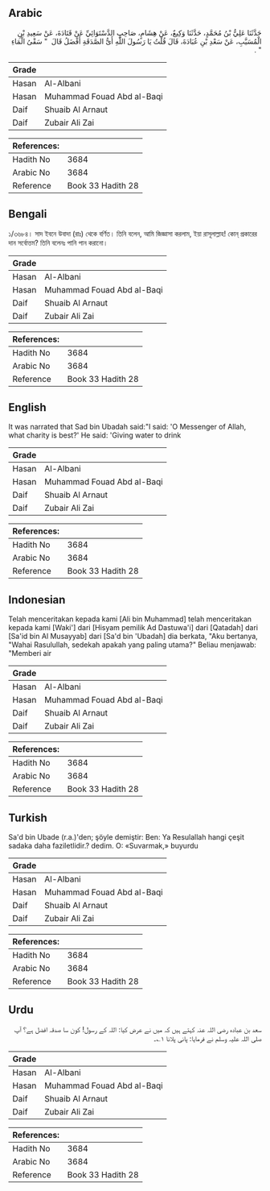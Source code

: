 ## Arabic


<div dir="rtl" lang="ar" style={{fontSize:'larger',backgroundColor:'#f8f9fa',padding:20}}>
حَدَّثَنَا عَلِيُّ بْنُ مُحَمَّدٍ، حَدَّثَنَا وَكِيعٌ، عَنْ هِشَامٍ، صَاحِبِ الدَّسْتَوَائِيِّ عَنْ قَتَادَةَ، عَنْ سَعِيدِ بْنِ الْمُسَيَّبِ، عَنْ سَعْدِ بْنِ عُبَادَةَ، قَالَ قُلْتُ يَا رَسُولَ اللَّهِ أَىُّ الصَّدَقَةِ أَفْضَلُ قَالَ ‏ "‏ سَقْىُ الْمَاءِ ‏"‏ ‏.‏
</div>
<div style={{backgroundColor:'#f8f9fa',padding:20, marginBottom: 10}}><table> <thead> <tr> <th>Grade</th> <th></th> </tr> </thead> <tbody> <tr><td>Hasan</td><td>Al-Albani</td></tr><tr><td>Hasan</td><td>Muhammad Fouad Abd al-Baqi</td></tr><tr><td>Daif</td><td>Shuaib Al Arnaut</td></tr><tr><td>Daif</td><td>Zubair Ali Zai</td></tr></tbody></table><table> <thead> <tr> <th>References:</th> <th></th> </tr> </thead> <tbody><tr><td>Hadith No</td><td>3684</td></tr><tr><td>Arabic No</td><td>3684</td></tr><tr><td>Reference</td><td>Book 33 Hadith 28</td></tr></tbody></table></div>

## Bengali


<div dir="ltr" lang="bn" style={{fontSize:'larger',backgroundColor:'#f8f9fa',padding:20}}>
১/৩৬৮৪। সাদ ইবনে উবাদা (রাঃ) থেকে বর্ণিত। তিনি বলেন, আমি জিজ্ঞাসা করলাম, ইয়া রাসূলাল্লাহ! কোন্ প্রকারের দান সর্বোত্তম? তিনি বলেনঃ পানি পান করানো।
</div>
<div style={{backgroundColor:'#f8f9fa',padding:20, marginBottom: 10}}><table> <thead> <tr> <th>Grade</th> <th></th> </tr> </thead> <tbody> <tr><td>Hasan</td><td>Al-Albani</td></tr><tr><td>Hasan</td><td>Muhammad Fouad Abd al-Baqi</td></tr><tr><td>Daif</td><td>Shuaib Al Arnaut</td></tr><tr><td>Daif</td><td>Zubair Ali Zai</td></tr></tbody></table><table> <thead> <tr> <th>References:</th> <th></th> </tr> </thead> <tbody><tr><td>Hadith No</td><td>3684</td></tr><tr><td>Arabic No</td><td>3684</td></tr><tr><td>Reference</td><td>Book 33 Hadith 28</td></tr></tbody></table></div>

## English


<div dir="ltr" lang="en" style={{fontSize:'larger',backgroundColor:'#f8f9fa',padding:20}}>
It was narrated that Sad bin Ubadah said:"I said: 'O Messenger of Allah, what charity is best?' He said: 'Giving water to drink
</div>
<div style={{backgroundColor:'#f8f9fa',padding:20, marginBottom: 10}}><table> <thead> <tr> <th>Grade</th> <th></th> </tr> </thead> <tbody> <tr><td>Hasan</td><td>Al-Albani</td></tr><tr><td>Hasan</td><td>Muhammad Fouad Abd al-Baqi</td></tr><tr><td>Daif</td><td>Shuaib Al Arnaut</td></tr><tr><td>Daif</td><td>Zubair Ali Zai</td></tr></tbody></table><table> <thead> <tr> <th>References:</th> <th></th> </tr> </thead> <tbody><tr><td>Hadith No</td><td>3684</td></tr><tr><td>Arabic No</td><td>3684</td></tr><tr><td>Reference</td><td>Book 33 Hadith 28</td></tr></tbody></table></div>

## Indonesian


<div dir="ltr" lang="id" style={{fontSize:'larger',backgroundColor:'#f8f9fa',padding:20}}>
Telah menceritakan kepada kami [Ali bin Muhammad] telah menceritakan kepada kami [Waki'] dari [Hisyam pemilik Ad Dastuwa'i] dari [Qatadah] dari [Sa'id bin Al Musayyab] dari [Sa'd bin 'Ubadah] dia berkata, "Aku bertanya, "Wahai Rasulullah, sedekah apakah yang paling utama?" Beliau menjawab: "Memberi air
</div>
<div style={{backgroundColor:'#f8f9fa',padding:20, marginBottom: 10}}><table> <thead> <tr> <th>Grade</th> <th></th> </tr> </thead> <tbody> <tr><td>Hasan</td><td>Al-Albani</td></tr><tr><td>Hasan</td><td>Muhammad Fouad Abd al-Baqi</td></tr><tr><td>Daif</td><td>Shuaib Al Arnaut</td></tr><tr><td>Daif</td><td>Zubair Ali Zai</td></tr></tbody></table><table> <thead> <tr> <th>References:</th> <th></th> </tr> </thead> <tbody><tr><td>Hadith No</td><td>3684</td></tr><tr><td>Arabic No</td><td>3684</td></tr><tr><td>Reference</td><td>Book 33 Hadith 28</td></tr></tbody></table></div>

## Turkish


<div dir="ltr" lang="tr" style={{fontSize:'larger',backgroundColor:'#f8f9fa',padding:20}}>
Sa'd bin Ubade (r.a.)'den; şöyle demiştir: Ben: Ya Resulallah hangi çeşit sadaka daha faziletlidir.? dedim. O: «Suvarmak,» buyurdu
</div>
<div style={{backgroundColor:'#f8f9fa',padding:20, marginBottom: 10}}><table> <thead> <tr> <th>Grade</th> <th></th> </tr> </thead> <tbody> <tr><td>Hasan</td><td>Al-Albani</td></tr><tr><td>Hasan</td><td>Muhammad Fouad Abd al-Baqi</td></tr><tr><td>Daif</td><td>Shuaib Al Arnaut</td></tr><tr><td>Daif</td><td>Zubair Ali Zai</td></tr></tbody></table><table> <thead> <tr> <th>References:</th> <th></th> </tr> </thead> <tbody><tr><td>Hadith No</td><td>3684</td></tr><tr><td>Arabic No</td><td>3684</td></tr><tr><td>Reference</td><td>Book 33 Hadith 28</td></tr></tbody></table></div>

## Urdu


<div dir="rtl" lang="ur" style={{fontSize:'larger',backgroundColor:'#f8f9fa',padding:20}}>
سعد بن عبادہ رضی اللہ عنہ کہتے ہیں کہ میں نے عرض کیا: اللہ کے رسول! کون سا صدقہ افضل ہے؟ آپ صلی اللہ علیہ وسلم نے فرمایا: پانی پلانا ۱؎۔
</div>
<div style={{backgroundColor:'#f8f9fa',padding:20, marginBottom: 10}}><table> <thead> <tr> <th>Grade</th> <th></th> </tr> </thead> <tbody> <tr><td>Hasan</td><td>Al-Albani</td></tr><tr><td>Hasan</td><td>Muhammad Fouad Abd al-Baqi</td></tr><tr><td>Daif</td><td>Shuaib Al Arnaut</td></tr><tr><td>Daif</td><td>Zubair Ali Zai</td></tr></tbody></table><table> <thead> <tr> <th>References:</th> <th></th> </tr> </thead> <tbody><tr><td>Hadith No</td><td>3684</td></tr><tr><td>Arabic No</td><td>3684</td></tr><tr><td>Reference</td><td>Book 33 Hadith 28</td></tr></tbody></table></div>